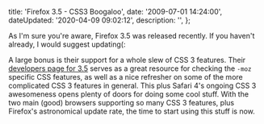 

  title: 'Firefox 3.5 - CSS3 Boogaloo',
  date: '2009-07-01 14:24:00',
  dateUpdated: '2020-04-09 09:02:12',
  description: '',
};

As I'm sure you're aware, Firefox 3.5 was released recently. If you haven't already, I would suggest updating(:

A large bonus is their support for a whole slew of CSS 3 features. Their [developers page for 3.5](https://developer.mozilla.org/En/Firefox_3.5_for_developers) serves as a great resource for checking the `-moz` specific CSS features, as well as a nice refresher on some of the more complicated CSS 3 features in general. This plus Safari 4's ongoing CSS 3 awesomeness opens plenty of doors for doing some cool stuff. With the two main (good) browsers supporting so many CSS 3 features, plus Firefox's astronomical update rate, the time to start using this stuff is now.
